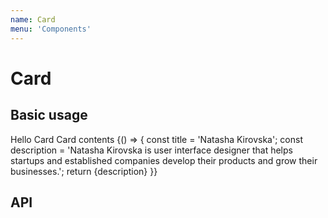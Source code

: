 ```yaml
---
name: Card
menu: 'Components'
---
```



# Card

## Basic usage

<Playground>
  <Card>Hello Card</Card>
  <Card heading="Card heading">Card contents</Card>
</Playground>

<Playground>
  {() => {
    const title = 'Natasha Kirovska';
    const description = 'Natasha Kirovska is user interface designer that helps startups and established companies develop their products and grow their businesses.';
    return <Card heading={title} image={userImg} style={{width:300}}>{description}</Card>
  }}
</Playground>

## API

<Props of={Card} />
